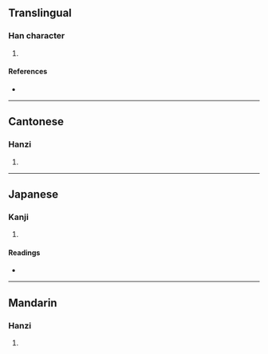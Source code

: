 {{character info/new}}
==Translingual==

===Han character===
{{Han char|rn=85|rad=水|as=10|sn=13|four=32136|canj=EUMI|ids=⿰氵蚩}}

# {{defn|Han|sort=水10}}

====References====
* {{Han ref|kx=0642.220|dkj=18025|hdz=31710.080|uh=6ECD|ud=28365|bh=DE56|bd=56918}}

----

==Cantonese==

===Hanzi===
{{yue-hanzi|jyut=|y=chi5, ji6}}

# {{defn|lang=yue|sort=水10}}

----

==Japanese==

===Kanji===
{{ja-kanji|grade=|rs=水10}}

# {{defn|lang=ja|sort=水10}}

====Readings====
* {{ja-readings|on=[[ち]] (chi), [[じ]] (ji)|kun=}}

----

==Mandarin==

===Hanzi===
{{cmn-hanzi|pin=[[zhǐ]] ([[zhi3]])|wg=chih<sup>3</sup>}}

# {{defn|lang=cmn|sort=水10}}